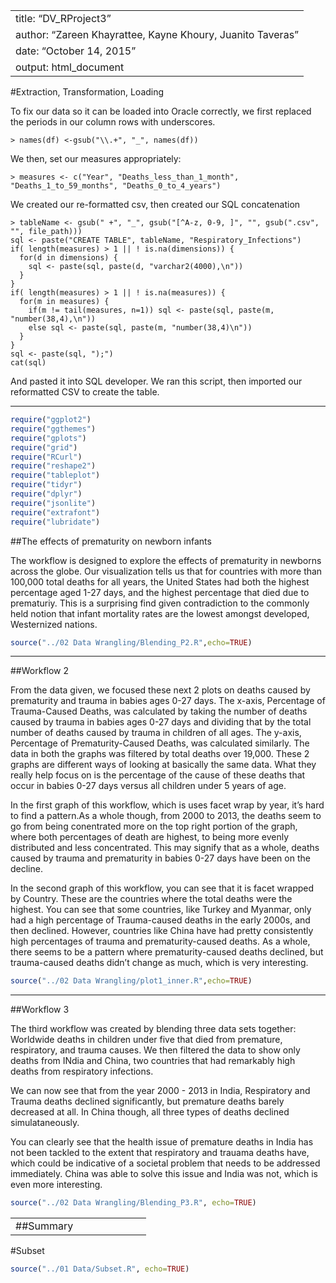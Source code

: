 
---
title: "DV_RProject3"
author: "Zareen Khayrattee, Kayne Khoury, Juanito Taveras"
date: "October 14, 2015"
output: html_document
---

#Extraction, Transformation, Loading

To fix our data so it can be loaded into Oracle correctly, we first replaced the periods in our column rows with underscores. 
```
> names(df) <-gsub("\\.+", "_", names(df))
```
We then, set our measures appropriately:
```
> measures <- c("Year", "Deaths_less_than_1_month", "Deaths_1_to_59_months", "Deaths_0_to_4_years") 
```
We created our re-formatted csv, then created our SQL concatenation
```
> tableName <- gsub(" +", "_", gsub("[^A-z, 0-9, ]", "", gsub(".csv", "", file_path)))
sql <- paste("CREATE TABLE", tableName, "Respiratory_Infections")
if( length(measures) > 1 || ! is.na(dimensions)) {
  for(d in dimensions) {
    sql <- paste(sql, paste(d, "varchar2(4000),\n"))
  }
}
if( length(measures) > 1 || ! is.na(measures)) {
  for(m in measures) {
    if(m != tail(measures, n=1)) sql <- paste(sql, paste(m, "number(38,4),\n"))
    else sql <- paste(sql, paste(m, "number(38,4)\n"))
  }
}
sql <- paste(sql, ");")
cat(sql)
```
And pasted it into SQL developer. We ran this script, then imported our reformatted CSV to create the table.

----------------

```r
require("ggplot2")
require("ggthemes")
require("gplots")
require("grid")
require("RCurl")
require("reshape2")
require("tableplot")
require("tidyr")
require("dplyr")
require("jsonlite")
require("extrafont")
require("lubridate")
```
##The effects of prematurity on newborn infants

The workflow is designed to explore the effects of prematurity in newborns across the globe.   Our visualization tells us that for countries with more than 100,000 total deaths for all years, the United States had both the highest percentage aged 1-27 days, and the highest percentage that died due to prematuriy. This is a surprising find given contradiction to the commonly held notion that infant mortality rates are the lowest amongst developed, Westernized nations. 

```r
source("../02 Data Wrangling/Blending_P2.R",echo=TRUE)
```

----------------

##Workflow 2

From the data given, we focused these next 2 plots on deaths caused by prematurity and trauma in babies ages 0-27 days. The x-axis, Percentage of Trauma-Caused Deaths, was calculated by taking the number of deaths caused by trauma in babies ages 0-27 days and dividing that by the total number of deaths caused by trauma in children of all ages. The y-axis, Percentage of Prematurity-Caused Deaths, was calculated similarly. The data in both the graphs was filtered by total deaths over 19,000. These 2 graphs are different ways of looking at basically the same data. What they really help focus on is the percentage of the cause of these deaths that occur in babies 0-27 days versus all children under 5 years of age.

In the first graph of this workflow, which is uses facet wrap by year, it's hard to find a pattern.As a whole though, from 2000 to 2013, the deaths seem to go from being conentrated more on the top right portion of the graph, where both percentages of death are highest, to being more evenly distributed and less concentrated. This may signify that as a whole, deaths caused by trauma and prematurity in babies 0-27 days have been on the decline. 

In the second graph of this workflow, you can see that it is facet wrapped by Country. These are the countries where the total deaths were the highest. You can see that some countries, like Turkey and Myanmar, only had a high percentage of Trauma-caused deaths in the early 2000s, and then declined. However, countries like China have had pretty consistently high percentages of trauma and prematurity-caused deaths. As a whole, there seems to be a pattern where prematurity-caused deaths declined, but trauma-caused deaths didn't change as much, which is very interesting.

```r
source("../02 Data Wrangling/plot1_inner.R",echo=TRUE)
```
------------------------------

##Workflow 3

The third workflow was created by blending three data sets together: Worldwide deaths in children under five that died from premature, respiratory, and trauma causes. We then filtered the data to show only deaths from INdia and China, two countries that had remarkably high deaths from respiratory infections.

We can now see that from the year 2000 - 2013 in India, Respiratory and Trauma deaths declined significantly, but premature deaths barely decreased at all. In China though, all three types of deaths declined simulataneously.

You can clearly see that the health issue of premature deaths in India has not been tackled to the extent that respiratory and trauama deaths have, which could be indicative of a societal problem that needs to be addressed immediately. China was able to solve this issue and India was not, which is even more interesting.
```r
source("../02 Data Wrangling/Blending_P3.R", echo=TRUE)
```
------------------------------
##Summary
```r
source("../01 Data/Summary.R", echo=TRUE)
```


-------------------------------
#Subset
```r
source("../01 Data/Subset.R", echo=TRUE)
```
